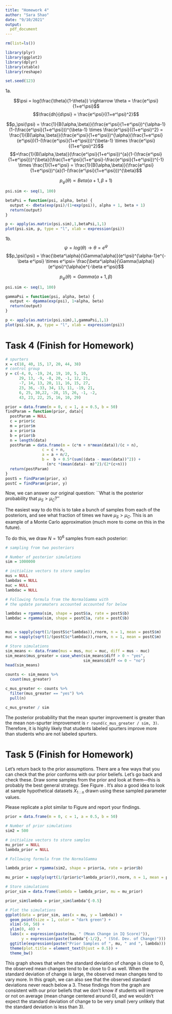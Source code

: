 ```yaml
---
title: "Homework 4"
author: "Sara Shao"
date: "9/10/2021"
output: 
  pdf_document
---
```


```r
rm(list=ls())

library(plyr)
library(ggplot2)
library(dplyr)
library(xtable)
library(reshape)

set.seed(123)
```

1a.

$$\psi = log(\frac{\theta}{1-\theta}) \rightarrow \theta = \frac{e^\psi}{1+e^\psi}$$
$$\frac{dh}{d\psi} = \frac{e^\psi}{(1+e^\psi)^2}$$

$$p_\psi(\psi) = \frac{1}{B(\alpha,\beta)}(\frac{e^\psi}{1+e^\psi})^{\alpha-1}(1-(\frac{e^\psi}{1+e^\psi}))^{\beta-1} \times \frac{e^\psi}{(1+e^\psi)^2} = \frac{1}{B(\alpha,\beta)}(\frac{e^\psi}{1+e^\psi})^{\alpha}(\frac{1+e^\psi}{e^\psi})(1-(\frac{e^\psi}{1+e^\psi}))^{\beta-1} \times \frac{e^\psi}{(1+e^\psi)^2}$$
$$=\frac{1}{B(\alpha,\beta)}(\frac{e^\psi}{1+e^\psi})^{a}(1-(\frac{e^\psi}{1+e^\psi}))^{\beta}(\frac{1+e^\psi}{1+e^\psi}-\frac{e^\psi}{1+e^\psi})^{-1} \times \frac{1}{1+e^\psi} = \frac{1}{B(\alpha,\beta)}(\frac{e^\psi}{1+e^\psi})^{a}(1-(\frac{e^\psi}{1+e^\psi}))^{\beta}$$

$$p_\psi(\theta) \propto Beta(\alpha+1, \beta+1)$$

```r
psi.sim <- seq(1, 100)

betaPsi = function(psi, alpha, beta) {
  output <- dbeta(exp(psi)/(1+exp(psi)), alpha + 1, beta + 1)
  return(output)
}
```

```r
p <- apply(as.matrix(psi.sim),1,betaPsi,1,1)
plot(psi.sim, p, type = "l", xlab = expression(psi))
```

1b. 
$$\psi = log(\theta) \rightarrow \theta = e^\psi$$
$$p_\psi(\psi) = \frac{\beta^\alpha}{\Gamma(\alpha)}(e^\psi)^{\alpha-1}e^{-\beta e^\psi} \times e^\psi= \frac{\beta^\alpha}{\Gamma(\alpha)}(e^\psi)^{\alpha}e^{-\beta e^\psi}$$

$$p_\psi(\theta) \propto Gamma(\alpha+1, \beta)$$

```r
psi.sim <- seq(1, 100)

gammaPsi = function(psi, alpha, beta) {
  output <- dgamma(exp(psi), 1+alpha, beta)
  return(output)
}
```
```r
p <- apply(as.matrix(psi.sim),1,gammaPsi,1,1)
plot(psi.sim, p, type = "l", xlab = expression(psi))
```


# Task 4 (Finish for Homework)

```r
# spurters
x = c(18, 40, 15, 17, 20, 44, 38)
# control group
y = c(-4, 0, -19, 24, 19, 10, 5, 10,
      29, 13, -9, -8, 20, -1, 12, 21,
      -7, 14, 13, 20, 11, 16, 15, 27,
      23, 36, -33, 34, 13, 11, -19, 21,
      6, 25, 30,22, -28, 15, 26, -1, -2,
      43, 23, 22, 25, 16, 10, 29)

prior = data.frame(m = 0, c = 1, a = 0.5, b = 50)
findParam = function(prior, data){
  postParam = NULL
  c = prior$c
  m = prior$m
  a = prior$a
  b = prior$b
  n = length(data)
  postParam = data.frame(m = (c*m + n*mean(data))/(c + n), 
                c = c + n, 
                a = a + n/2, 
                b =  b + 0.5*(sum((data - mean(data))^2)) + 
                  (n*c *(mean(data)- m)^2)/(2*(c+n)))
  return(postParam)
}
postS = findParam(prior, x)
postC = findParam(prior, y)

```

Now, we can answer our original question: ``What is the posterior probability that $\mu_S>\mu_C$?''

The easiest way to do this is to take a bunch of samples from each of the posteriors, and see what fraction of times we have $\mu_S>\mu_C$. This is an example of a Monte Carlo approximation (much more to come on this in the future). 

To do this, we draw $N=10^6$ samples from each posterior:

```r
# sampling from two posteriors 

# Number of posterior simulations
sim = 1000000

# initialize vectors to store samples
mus = NULL
lambdas = NULL
muc = NULL
lambdac = NULL

# Following formula from the NormalGamma with 
# the update paramaters accounted accounted for below 

lambdas = rgamma(sim, shape = postS$a, rate = postS$b)
lambdac = rgamma(sim, shape = postC$a, rate = postC$b)


mus = sapply(sqrt(1/(postS$c*lambdas)),rnorm, n = 1, mean = postS$m)
muc = sapply(sqrt(1/(postC$c*lambdac)),rnorm, n = 1, mean = postC$m)

# Store simulations
sim_means <- data.frame(mus = mus, muc = muc, diff = mus - muc)
sim_means$mus_greater = case_when(sim_means$diff > 0 ~ "yes",
                                  sim_means$diff <= 0 ~ "no")
head(sim_means)
```

```r
counts <- sim_means %>%
  count(mus_greater)

c_mus_greater <- counts %>% 
  filter(mus_greater == "yes") %>% 
  pull(n)

c_mus_greater / sim
```


The posterior probability that the mean spurter improvement is greater than the mean non-spurter improvement is `r round(c_mus_greater / sim, 3)`. Therefore, it is highly likely that students labeled spurters improve more than students who are not labeled spurters.

# Task 5 (Finish for Homework)

Let's return back to the prior assumptions. There are a few ways that you can check that the prior conforms with our prior beliefs. Let's go back and check these. Draw some samples from the prior and look at them---this is probably the best general strategy. See Figure \ref{figure:pygmalion-prior}. It's also a good idea to look at sample hypothetical datasets $X_{1:n}$ drawn using these sampled parameter values. 

Please replicate a plot similar to Figure \ref{figure:pygmalion-prior} and report your findings. 

```r
prior = data.frame(m = 0, c = 1, a = 0.5, b = 50)

# Number of prior simulations
sim2 = 500

# initialize vectors to store samples
mu_prior = NULL
lambda_prior = NULL

# Following formula from the NormalGamma 

lambda_prior = rgamma(sim2, shape = prior$a, rate = prior$b)

mu_prior = sapply(sqrt(1/(prior$c*lambda_prior)),rnorm, n = 1, mean = prior$m)

# Store simulations
prior_sim = data.frame(lambda = lambda_prior, mu = mu_prior)

prior_sim$lambda = prior_sim$lambda^{-0.5}

# Plot the simulations
ggplot(data = prior_sim, aes(x = mu, y = lambda)) +
  geom_point(size = 1, color = "dark green") + 
  xlim(-50, 50) +
  ylim(0, 40) +
  labs(x = expression(paste(mu, " (Mean Change in IQ Score)")),
       y = expression(paste(lambda^{-1/2}, " (Std. Dev. of Change)")))  + 
  ggtitle(expression(paste("Prior Samples of ", mu, " and ", lambda))) + 
  theme(plot.title = element_text(hjust = 0.5)) +
  theme_bw()
```

This graph shows that when the standard deviation of change is close to 0, the observed mean changes tend to be close to 0 as well. When the standard deviation of change is large, the observed mean changes tend to vary more. In this graph, we can also see that the observed standard deviations never reach below a 3. These findings from the graph are consistent with our prior beliefs that we don't know if students will improve or not on average (mean change centered around 0), and we wouldn't expect the standard deviation of change to be very small (very unlikely that the standard deviation is less than 3).
